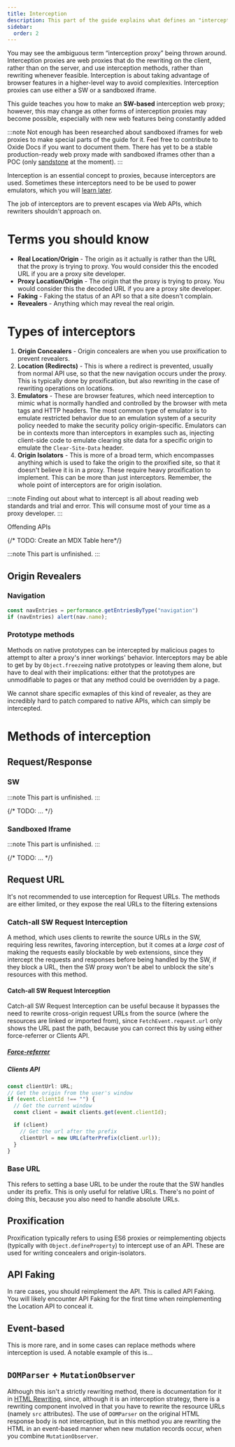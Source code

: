 ```yaml
---
title: Interception
description: This part of the guide explains what defines an "interception proxy" and what to expect when making one.
sidebar:
  order: 2
---
```


You may see the ambiguous term “interception proxy” being thrown around. Interception proxies are web proxies that do the rewriting on the client, rather than on the server, and use interception methods, rather than rewriting whenever feasible. Interception is about taking advantage of browser features in a higher-level way to avoid complexities. Interception proxies can use either a SW or a sandboxed iframe.

This guide teaches you how to make an **SW-based** interception web proxy; however, this may change as other forms of interception proxies may become possible, especially with new web features being constantly added

:::note
Not enough has been researched about sandboxed iframes for web proxies to make special parts of the guide for it. Feel free to contribute to Oxide Docs if you want to document them. There has yet to be a stable production-ready web proxy made with sandboxed iframes other than a POC (only [sandstone](https://github.com/ading2210/sandstone) at the moment).
:::

Interception is an essential concept to proxies, because interceptors are used. Sometimes these interceptors need to be be used to power emulators, which you will [learn later](./emulators.mdx).

The job of interceptors are to prevent escapes via Web APIs, which rewriters shouldn't approach on.

# Terms you should know

- **Real Location/Origin** - The origin as it actually is rather than the URL that the proxy is trying to proxy. You would consider this the encoded URL if you are a proxy site developer.
- **Proxy Location/Origin** - The origin that the proxy is trying to proxy. You would consider this the decoded URL if you are a proxy site developer.
- **Faking** - Faking the status of an API so that a site doesn't complain.
- **Revealers** - Anything which may reveal the real origin.

# Types of interceptors

1. **Origin Concealers** - Origin concealers are when you use proxification to prevent revealers.
2. **Location (Redirects)** - This is where a redirect is prevented, usually from normal API use, so that the new navigation occurs under the proxy. This is typically done by proxification, but also rewriting in the case of rewriting operations on locations.
3. **Emulators** - These are browser features, which need interception to mimic what is normally handled and controlled by the browser with meta tags and HTTP headers. The most common type of emulator is to emulate restricted behavior due to an emulation system of a security policy needed to make the security policy origin-specific. Emulators can be in contexts more than interceptors in examples such as, injecting client-side code to emulate clearing site data for a specific origin to emulate the `Clear-Site-Data` header.
4. **Origin Isolators** - This is more of a broad term, which encompasses anything which is used to fake the origin to the proxified site, so that it doesn't believe it is in a proxy. These require heavy proxification to implement. This can be more than just interceptors. Remember, the whole point of interceptors are for origin isolation.

:::note
Finding out about what to intercept is all about reading web standards and trial and error. This will consume most of your time as a proxy developer.
:::

Offending APIs

{/* TODO: Create an MDX Table here*/}

:::note
This part is unfinished.
:::

## Origin Revealers

### Navigation

```js
const navEntries = performance.getEntriesByType("navigation")
if (navEntries) alert(nav.name);
```

### Prototype methods

Methods on native prototypes can be intercepted by malicious pages to attempt to alter a proxy's inner workings' behavior. Interceptors may be able to get by by `Object.freeze`ing native prototypes or leaving them alone, but have to deal with their implications: either that the prototypes are unmodifiable to pages or that any method could be overridden by a page.

We cannot share specific exmaples of this kind of revealer, as they are incredibly hard to patch compared to native APIs, which can simply be intercepted.

# Methods of interception

## Request/Response

### SW

:::note
This part is unfinished.
:::

{/* TODO: ... */}

### Sandboxed Iframe

:::note
This part is unfinished.
:::

{/* TODO: ... */}

## Request URL

It's not recommended to use interception for Request URLs. The methods are either limited, or they expose the real URLs to the filtering extensions

### Catch-all SW Request Interception

A method, which uses clients to rewrite the source URLs in the SW, requiring less rewrites, favoring interception, but it comes at a *large cost* of making the requests easily blockable by web extensions, since they intercept the requests and responses before being handled by the SW, if they block a URL, then the SW proxy won't be abel to unblock the site's resources with this method.

#### Catch-all SW Request Interception

Catch-all SW Request Interception can be useful because it bypasses the need to rewrite cross-origin request URLs from the source (where the resources are linked or imported from), since `FetchEvent.request.url` only shows the URL past the path, because you can correct this by using either force-referrer or Clients API.

##### [Force-referrer](./emulators.mdx)

##### Clients API

```ts
const clientUrl: URL;
// Get the origin from the user's window
if (event.clientId !== "") {
  // Get the current window
  const client = await clients.get(event.clientId);

  if (client)
    // Get the url after the prefix
    clientUrl = new URL(afterPrefix(client.url));
  }
}
```

### Base URL

This refers to setting a base URL to be under the route that the SW handles under its prefix. This is only useful for relative URLs. There's no point of doing this, because you also need to handle absolute URLs.

## Proxification

Proxification typically refers to using ES6 proxies or reimplementing objects (typically with `Object.defineProperty`) to intercept use of an API. These are used for writing concealers and origin-isolators.

## API Faking

In rare cases, you should reimplement the API. This is called API Faking. You will likely encounter API Faking for the first time when reimplementing the Location API to conceal it.

## Event-based

This is more rare, and in some cases can replace methods where interception is used. A notable example of this is...

## `DOMParser` + `MutationObserver`

Although this isn't a strictly rewriting method, there is documentation for it in [HTML Rewriting](./rewriting.mdx), since, although it is an interception strategy, there is a rewriting component involved in that you have to rewrite the resource URLs (namely `src` attributes).
The use of `DOMParser` on the original HTML response body is not interception, but in this method you are rewriting the HTML in an event-based manner when new mutation records occur, when you combine `MutationObserver`.
